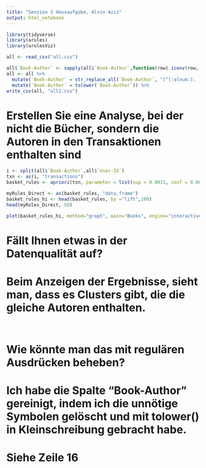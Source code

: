 ```yaml
---
title: "Session 3 Hausaufgabe, Alvin Aziz"
output: html_notebook
---
```


```r
library(tidyverse)
library(arules)
library(arulesViz)
```

```r
all <- read_csv("all.csv")
```
```r
all$`Book-Author` <- sapply(all$`Book-Author`,function(row) iconv(row, "latin1", "ASCII", sub=""))
all <- all %>% 
  mutate(`Book-Author` = str_replace_all(`Book-Author`, "[^[:alnum:]. ]", "")) %>% 
  mutate(`Book-Author` = tolower(`Book-Author`)) %>% 
write_csv(all, "all2.csv")


```

# Erstellen Sie eine Analyse, bei der nicht die Bücher, sondern die Autoren in den Transaktionen enthalten sind

```r
i <- split(all$`Book-Author`,all$`User-ID`)
txn <- as(i, "transactions")
basket_rules <- apriori(txn, parameter = list(sup = 0.0015, conf = 0.001, minlen=2, target="rules"))
```

```r
myRules_Direct <- as(basket_rules, "data.frame")
basket_rules_hi <- head(basket_rules, by ="lift",100)
head(myRules_Direct, 50)
```

```r
plot(basket_rules_hi, method="graph", main="Books", engine="interactive")
```

# Fällt Ihnen etwas in der Datenqualität auf?
# Beim Anzeigen der Ergebnisse, sieht man, dass es Clusters gibt, die die gleiche Autoren enthalten.

<br />

# Wie könnte man das mit regulären Ausdrücken beheben?
# Ich habe die Spalte "Book-Author" gereinigt, indem ich die unnötige Symbolen gelöscht und mit tolower() in Kleinschreibung gebracht habe.
# Siehe Zeile 16

<br />

#

